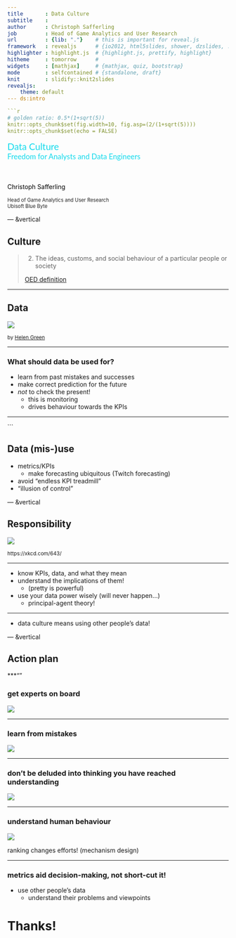 ```yaml
---
title       : Data Culture
subtitle    : 
author      : Christoph Safferling
job         : Head of Game Analytics and User Research
url         : {lib: "."}    # this is important for reveal.js
framework   : revealjs      # {io2012, html5slides, shower, dzslides, ...}
highlighter : highlight.js  # {highlight.js, prettify, highlight}
hitheme     : tomorrow      # 
widgets     : [mathjax]     # {mathjax, quiz, bootstrap}
mode        : selfcontained # {standalone, draft}
knit        : slidify::knit2slides
revealjs: 
    theme: default
--- ds:intro

```r
# golden ratio: 0.5*(1+sqrt(5))
knitr::opts_chunk$set(fig.width=10, fig.asp=(2/(1+sqrt(5))))
knitr::opts_chunk$set(echo = FALSE)
```

<!-- adjust background for "intro" slides -->
<style>
html.intro body {
background:url("./assets/img/ubi-background.jpg");
background-position:center;
background-size: 100%;
} 
html.ubi body {
background:url("./assets/img/bluebyte.jpg");
background-position: 85% 85%;
background-repeat: no-repeat;
background-size: 250px;
} 
html.thanks body {
background:url("./data-culture_files/img/thanks-reel.png");
background-position:center;
background-repeat: no-repeat;
background-size: contain;
} 
</style>


<p style="color: #13DAEC; font-family: 'Lato', sans-serif; font-size: 150%; margin: 0 0 10% 0;">
  Data Culture<br />
  <span style="font-size: 80%;">Freedom for Analysts and Data Engineers</span>
</p>

<p style="font-size: 100%; color: #000000;">
  Christoph Safferling
</p>
<p style="font-size: 80%; margin: 3% 0 0 0; color: #222222;">
  Head of Game Analytics and User Research<br/ > 
  Ubisoft Blue Byte
</p>

<!-- fuck CSS... why can't I include this in a custom CSS? -->

<style>
.reveal {color: #231F20;}
.reveal h2, .reveal h3 {color: #222222;}
</style>

<style>
.gif150
{
  width: 150%;
  height: auto;
}
</style>


<!--
--- ds:ubi

## Ubisoft Blue Byte

- Ubisoft
    - created in 1986
    - ranked among the top 5 video game publishers
    - 15 franchises selling 1M+
- Blue Byte
    - founded in 1988
    - acquired by Ubisoft in 2001
    - Settlers and Anno brand
    - co-development on Rainbow6 and For Honor
-->

--- &vertical

## Culture

> (2) The ideas, customs, and social behaviour of a particular people or society  
>   
> [OED definition](https://en.oxforddictionaries.com/definition/culture)

***

## Data

![](./assets/img/different-faces-of-david-bowie.gif)

<small>by [Helen Green](http://dollychops.tumblr.com/image/107517113745)</small>

***

### What should data be used for?

- learn from past mistakes and successes
- make correct prediction for the future
- *not* to check the present!
    - this is monitoring
    - drives behaviour towards the KPIs


---
```


## Data (mis-)use 

- metrics/KPIs 
    - make forecasting ubiquitous (Twitch forecasting)
- avoid "endless KPI treadmill"
- "illusion of control"



--- &vertical

## Responsibility

![](./assets/img/ohm.png)

<small>https://xkcd.com/643/</small>

***

- know KPIs, data, and what they mean
- understand the implications of them! 
    - (pretty is powerful)
- use your data power wisely (will never happen...)
    - principal-agent theory!

<!--
https://medium.com/airbnb-engineering/democratizing-data-at-airbnb-852d76c51770
-->

***

- data culture means using other people's data! 


--- &vertical

## Action plan 

***""

### get experts on board

![](./assets/img/clueless-dog.png)

***

### learn from mistakes 

![](./assets/img/you-had-one-job-cities-skylines.jpg)

<!--
difficult, als decision-making is intransparent
-->

***

### don't be deluded into thinking you have reached understanding

![](./assets/img/yes-no-maybe.gif)

<!--
https://medium.com/airbnb-engineering/how-airbnb-democratizes-data-science-with-data-university-3eccc71e073a
-->

***

### understand human behaviour

![](./assets/img/psychiatrist-no-friends.jpg)

ranking changes efforts! (mechanism design)

***

### metrics aid decision-making, not short-cut it!

<!--
(producer traffic lights)
-->

- use other people's data
    - understand their problems and viewpoints


# Thanks! {.thanks}



